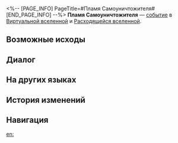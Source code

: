 <%-- [PAGE_INFO]
PageTitle=#Пламя Самоуничтожителя#
[END_PAGE_INFO] --%>
{{Дополнить}}
{{ВВ Событие Инфобокс
|id                 = 11601
|Название           = 
|Изображение        = Событие ВВ По умолчанию.png
|Испытание_в_вв     = Неизвестно
|Испытание_в_рое    = Неизвестно
|Испытание_в_зиш    = Неизвестно
|Испытание_в_рв     = Неизвестно
|Испытание_в_облнеп = 
|Требования         = 
|Пред               = 
|След               = 
|Упоминания         = 
|Порядок            = 077
|Порядок_рв         = 019
}}
'''Пламя Самоуничтожителя''' — [[Расходящаяся вселенная/События|событие]] в [[Виртуальная вселенная|Виртуальной вселенной]] и [[Расходящаяся вселенная|Расходящейся вселенной]].

==Возможные исходы==
{{Возможные исходы
|Выбор_1 = Можно укрепить такую веру
|Результат_1 = Получить случайные негативные диковины: 3, а также случайные благословения 1-3★: 2.
|Путь_1   = Ночь
|Режимы_1  = рв

|Выбор_2 = Можно укрепить такую веру
|Результат_2 = Получить случайные негативные диковины: 1, усилить благословения: 3.
|Путь_2   = Эрудиция
|Режимы_2  = зиш

|Выбор_3 = Поспешно уничтожить чёрный ящик
|Результат_3 = Добиться победы в битве за 4 цикла(ов). Пройти испытание и получить благословение Охоты 3★.
|Путь_3   = Охота
|Режимы_3  = рой

|Выбор_4 = Принять самозатухающее пламя и уничтожить чёрный ящик
|Результат_4 = Получить случайную негативную диковину, а также благословение 3★.
|Режимы_4  = вв,зиш,рой

|Выбор_5 = Отказаться
|Результат_5 = Получить космические фрагменты: 100.
|Режимы_5  = вв,зиш,рой

|Выбор_6 = Принять самозатухающее пламя и уничтожить чёрный ящик
|Результат_6 = Получить случайные негативные диковины: 2, а также благословения 2-3★: 2.
|Режимы_6  = рв

|Выбор_7 = Отказаться
|Результат_7 = Усилить случайные благословения: 4.
|Режимы_7  = рв
}}

==Диалог==
{{Диалог Начало}}
:{{tx}}
{{Диалог Конец}}

==На других языках==
{{На других языках
|en   = Kindling of the Self-Annihilator
|zhs  = 自灭者的火种
|zht  = 自滅者的火種
|ja   = {{Rubi|自滅者|じめつしゃ}}の{{Rubi|火種|ひだね}}
|ko   = 자멸자의 불씨
|es   = Yesca del Autodestructor
|fr   = Brasier de l'Auto-annihilateur
|ru   = Пламя Самоуничтожителя
|th   = เชื้อไฟของผู้ทำลายตน
|vi   = Mồi Lửa Kẻ Tự Hủy Diệt
|de   = Zündholz des Selbstvernichters
|id   = Api Self-Annihilator
|pt   = Acendedor do Autoaniquilador
}}

==История изменений==
{{История изменений|3.5}}

==Навигация==
{{События ВВ Навбокс}}

[[en:]]
